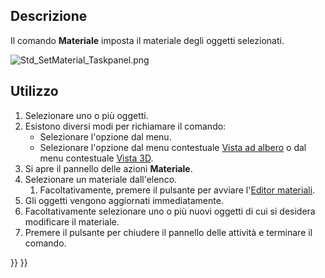<languages/>

{{Docnav/it
|[[Std_ToggleNavigation/it|Attiva/disattiva modalità modifica]]
|[[Std_SetAppearance/it|Aspetto]]
|[[Std_View_Menu/it|Std View Menu]]
|IconL=Std_ToggleNavigation.svg
|IconR=Std_SetAppearance.svg
|IconC=Freecad.svg
}}

{{GuiCommand/it
|Name=Std SetMaterial
|Name/it=Impostare il materiale
|MenuLocation=Visualizza → Materiale...
|Workbenches=[[Material_Workbench/it|Material]], [[Part_Workbench/it|Part]], [[PartDesign_Workbench/it|PartDesign]] and more
|Shortcut=
|Version=1.0
|SeeAlso=[[Std_SetAppearance/it|Aspetto]]
}}

<span id="Description"></span>
==Descrizione==

Il comando '''Materiale''' imposta il materiale degli oggetti selezionati.

[[Image:Std_SetMaterial_Taskpanel.png]]
{{Caption|Il pannello delle azioni Materiale}}

<span id="Usage"></span>
==Utilizzo==

<div class="mw-translate-fuzzy">
# Selezionare uno o più oggetti.
# Esistono diversi modi per richiamare il comando:
#* Selezionare l'opzione {{MenuCommand|Visualizza → [[Image:Std_SetMaterial.svg|16px]] Materiale...}} dal menu.
#* Selezionare l'opzione {{MenuCommand|[[Image:Std_SetMaterial.svg|16px]] Materiale...}} dal menu contestuale [[Tree_view/it|Vista ad albero]] o dal menu contestuale [[3D_view/it|Vista 3D]].
# Si apre il pannello delle azioni '''Materiale'''.
# Selezionare un materiale dall'elenco.
## Facoltativamente, premere il pulsante {{Button|Avvia editor}} per avviare l'[[Materials_Edit/it|Editor materiali]].
# Gli oggetti vengono aggiornati immediatamente.
# Facoltativamente selezionare uno o più nuovi oggetti di cui si desidera modificare il materiale.
# Premere il pulsante {{Button|Chiudi}} per chiudere il pannello delle attività e terminare il comando.
</div>


{{Docnav/it
|[[Std_ToggleNavigation/it|Attiva/disattiva modalità modifica]]
|[[Std_SetAppearance/it|Aspetto]]
|[[Std_View_Menu/it|Std View Menu]]
|IconL=Std_ToggleNavigation.svg
|IconR=Std_SetAppearance.svg
|IconC=Freecad.svg
}}

{{Std_Base_navi{{#translation:}}}}
{{Userdocnavi{{#translation:}}}}